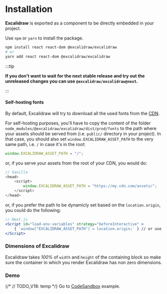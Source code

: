 # Installation

**Excalidraw** is exported as a component to be directly embedded in your project.

Use `npm` or `yarn` to install the package.

```bash
npm install react react-dom @excalidraw/excalidraw
# or
yarn add react react-dom @excalidraw/excalidraw
```

:::tip

**If you don't want to wait for the next stable release and try out the unreleased changes you can use `@excalidraw/excalidraw@next`.**

:::

#### Self-hosting fonts

By default, Excalidraw will try to download all the used fonts from the [CDN](https://esm.run/@excalidraw/excalidraw/dist/prod).

For self-hosting purposes, you'll have to copy the content of the folder `node_modules/@excalidraw/excalidraw/dist/prod/fonts` to the path where your assets should be served from (i.e. `public/` directory in your project). In that case, you should also set `window.EXCALIDRAW_ASSET_PATH` to the very same path, i.e. `/` in case it's in the root:

```js
window.EXCALIDRAW_ASSET_PATH = "/";
```

or, if you serve your assets from the root of your CDN, you would do:

```js
// Vanilla
<head>
    <script>
        window.EXCALIDRAW_ASSET_PATH = "https://my.cdn.com/assets/";
    </script>    
</head>
```

or, if you prefer the path to be dynamicly set based on the `location.origin`, you could do the following:

```jsx
// Next.js
<Script id="load-env-variables" strategy="beforeInteractive" >
    { `window["EXCALIDRAW_ASSET_PATH"] = location.origin;` } // or use just "/"!
</Script>
```

### Dimensions of Excalidraw

Excalidraw takes _100%_ of `width` and `height` of the containing block so make sure the container in which you render Excalidraw has non zero dimensions.

### Demo

{/* // TODO_V18: temp */}
Go to [CodeSandbox](https://codesandbox.io/p/sandbox/github/excalidraw/excalidraw/tree/mrazator/release-v18/examples/with-script-in-browser) example.
